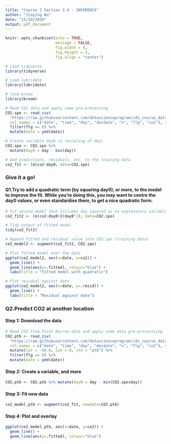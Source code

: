 ```yaml
---
title: "Course 2 Section 3.4 - INFERENCE"
author: "Jiaying Wu"
date: "15/10/2020"
output: pdf_document
---
```


```r
knitr::opts_chunk$set(echo = TRUE,
                      message = FALSE,
                      fig.width = 4,
                      fig.height = 3,
                      fig.align = "center")
```

```r
# Load tidyverse
library(tidyverse)

# Load lubridate
library(lubridate)

# load broom
library(broom)

# Read CO2 data and apply some pre-processing
CO2.spo <- read_csv(
  "https://raw.githubusercontent.com/datascienceprogram/ids_course_data/master/daily_merge_co2_spo.csv",
  col_names = c("date", "time", "day", "decdate", "n", "flg", "co2"), skip = 69) %>%
  filter(flg == 0) %>%
  mutate(date = ymd(date))

# Create variable day0 (a rescaling of day)
CO2.spo <- CO2.spo %>% 
  mutate(day0 = day - min(day))

# Add predictions, residuals, etc. to the training data
co2_fit <- lm(co2~day0, data=CO2.spo)
```

### Give it a go!

#### Q1.Try to add a quadratic term (by squaring day0), or more, to the model to improve the fit. While you’re doing this, you may want to centre the day0 values, or even standardise them, to get a nice quadratic form.

```r
# Fit second model that includes day squared as an explanatory variable
co2_fit2 <- lm(co2~day0+I(day0^2), data=CO2.spo)

# Tidy output of fitted model
tidy(co2_fit2)
```

```r
# Append fitted and residual value into CO2.spo (training data)
co2_model2 <- augment(co2_fit2, CO2.spo)

# Plot fitted model over the data
ggplot(co2_model2, aes(x=date, y=co2)) + 
  geom_line() + 
  geom_line(aes(y=.fitted), colour="blue") +
  labs(title = "Fitted model with quadratic")
```

```r
# Plot residual against date
ggplot(co2_model2, aes(x=date, y=.resid)) + 
  geom_line() +
  labs(title = "Residual against date")
```


### Q2.Predict CO2 at another location

#### Step 1: Download the data

```r
# Read CO2 from Point Barrow data and apply some data pre-processsing
CO2.ptb <- read_csv(
  "https://raw.githubusercontent.com/datascienceprogram/ids_course_data/master/daily_merge_co2_ptb.csv", 
  col_names = c("date", "time", "day", "decdate", "n", "flg", "co2"), skip = 69) %>%
  mutate(lat = -90.0, lon = 0, stn = "ptb") %>%
  filter(flg == 0) %>%
  mutate(date = ymd(date))
```

#### Step 2: Create a variable, and more

```r
CO2.ptb <- CO2.ptb %>% mutate(day0 = day - min(CO2.spo$day))
```

#### Step 3: Fit new data

```r
co2_model_ptb <- augment(co2_fit, newdata=CO2.ptb)
```

#### Step 4: Plot and overlay

```r
ggplot(co2_model_ptb, aes(x=date, y=co2)) + 
  geom_line() + 
  geom_line(aes(y=.fitted), colour="blue")
```



